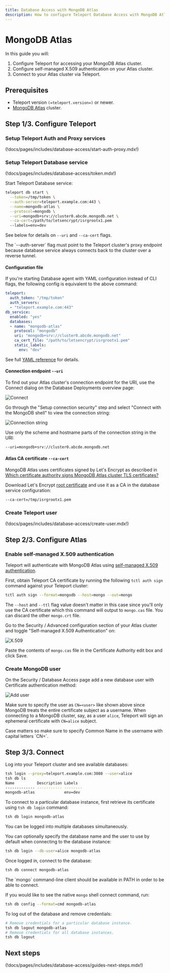 ```yaml
---
title: Database Access with MongoDB Atlas
description: How to configure Teleport Database Access with MongoDB Atlas.
---
```


# MongoDB Atlas

In this guide you will:

1. Configure Teleport for accessing your MongoDB Atlas cluster.
2. Configure self-managed X.509 authentication on your Atlas cluster.
3. Connect to your Atlas cluster via Teleport.

## Prerequisites

- Teleport version `(=teleport.version=)` or newer.
- [MongoDB Atlas](https://www.mongodb.com/cloud/atlas) cluster.

## Step 1/3. Configure Teleport

### Setup Teleport Auth and Proxy services

(!docs/pages/includes/database-access/start-auth-proxy.mdx!)

### Setup Teleport Database service

(!docs/pages/includes/database-access/token.mdx!)

Start Teleport Database service:

```bash
teleport db start \
  --token=/tmp/token \
  --auth-server=teleport.example.com:443 \
  --name=mongodb-atlas \
  --protocol=mongodb \
  --uri=mongodb+srv://cluster0.abcde.mongodb.net \
  --ca-cert=/path/to/letsencrypt/isrgrootx1.pem
  --labels=env=dev
```

See below for details on `--uri` and `--ca-cert` flags.

<Admonition type="note">
  The `--auth-server` flag must point to the Teleport cluster's proxy endpoint
  because database service always connects back to the cluster over a reverse
  tunnel.
</Admonition>

#### Configuration file

If you're starting Database agent with YAML configuration instead of CLI flags,
the following config is equivalent to the above command:

```yaml
teleport:
  auth_token: "/tmp/token"
  auth_servers:
  - "teleport.example.com:443"
db_service:
  enabled: "yes"
  databases:
  - name: "mongodb-atlas"
    protocol: "mongodb"
    uri: "mongodb+srv://cluster0.abcde.mongodb.net"
    ca_cert_file: "/path/to/letsencrypt/isrgrootx1.pem"
    static_labels:
      env: "dev"
```

See full [YAML reference](../reference/configuration.mdx) for details.

#### Connection endpoint `--uri`

To find out your Atlas cluster's connection endpoint for the URI, use the
Connect dialog on the Database Deployments overview page:

![Connect](../../../img/database-access/guides/atlas/atlas-connect-btn@2x.png)

Go through the "Setup connection security" step and select "Connect with the
MongoDB shell" to view the connection string:

![Connection string](../../../img/database-access/guides/atlas/atlas-connect@2x.png)

Use only the scheme and hostname parts of the connection string in the URI:

```txt
--uri=mongodb+srv://cluster0.abcde.mongodb.net
```

#### Atlas CA certificate `--ca-cert`

MongoDB Atlas uses certificates signed by Let's Encrypt as described in
[Which certificate authority signs MongoDB Atlas cluster TLS certificates?](https://docs.atlas.mongodb.com/reference/faq/security/#which-certificate-authority-signs-mongodb-atlas-cluster-tls-certificates-)

Download Let's Encrypt [root certificate](https://letsencrypt.org/certs/isrgrootx1.pem.txt)
and use it as a CA in the database service configuration:

```txt
--ca-cert=/tmp/isrgrootx1.pem
```

### Create Teleport user

(!docs/pages/includes/database-access/create-user.mdx!)

## Step 2/3. Configure Atlas

### Enable self-managed X.509 authentication

Teleport will authenticate with MongoDB Atlas using
[self-managed X.509 authentication](https://docs.atlas.mongodb.com/security-self-managed-x509/).

First, obtain Teleport CA certificate by running the following `tctl auth sign`
command against your Teleport cluster:

```bash
tctl auth sign --format=mongodb --host=mongo --out=mongo
```

The `--host` and `--ttl` flag value doesn't matter in this case since you'll
only use the CA certificate which this command will output to `mongo.cas` file.
You can discard the other `mongo.crt` file.

Go to the Security / Advanced configuration section of your Atlas cluster and
toggle "Self-managed X.509 Authentication" on:

![X.509](../../../img/database-access/guides/atlas/atlas-self-managed-x509@2x.png)

Paste the contents of `mongo.cas` file in the Certificate Authority edit box and
click Save.

### Create MongoDB user

On the Security / Database Access page add a new database user with Certificate
authentication method:

![Add user](../../../img/database-access/guides/atlas/atlas-add-user@2x.png)

Make sure to specify the user as `CN=<user>` like shown above since MongoDB
treats the entire certificate subject as a username. When connecting to a
MongoDB cluster, say, as a user `alice`, Teleport will sign an ephemeral
certificate with `CN=alice` subject.

<Admonition type="note">
  Case matters so make sure to specify Common Name in the username with capital
  letters `CN=`.
</Admonition>

## Step 3/3. Connect

Log into your Teleport cluster and see available databases:

```bash
tsh login --proxy=teleport.example.com:3080 --user=alice
tsh db ls
Name          Description Labels
------------- ----------- --------
mongodb-atlas             env=dev
```

To connect to a particular database instance, first retrieve its certificate
using `tsh db login` command:

```bash
tsh db login mongodb-atlas
```

<Admonition type="tip">
  You can be logged into multiple databases simultaneously.
</Admonition>

You can optionally specify the database name and the user to use by default
when connecting to the database instance:

```bash
tsh db login --db-user=alice mongodb-atlas
```

Once logged in, connect to the database:

```bash
tsh db connect mongodb-atlas
```

<Admonition type="note" title="Note">
  The `mongo` command-line client should be available in PATH in order to be
  able to connect.
</Admonition>

If you would like to see the native `mongo` shell connect command, run:

```bash
tsh db config --format=cmd mongodb-atlas
```

To log out of the database and remove credentials:

```bash
# Remove credentials for a particular database instance.
tsh db logout mongodb-atlas
# Remove credentials for all database instances.
tsh db logout
```

## Next steps

(!docs/pages/includes/database-access/guides-next-steps.mdx!)

